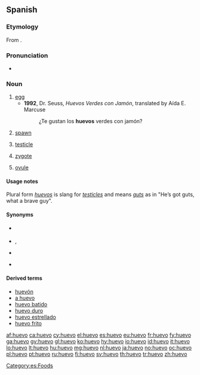 ==Spanish==

===Etymology===
From {{etyl|la|es}} {{term|ovum|ōvum|lang=la}}.

===Pronunciation===
* {{IPA|/ˈwe.βo/|lang=es}}

===Noun===
{{es-noun|m}}

# [[egg]]
#* '''1992''', Dr. Seuss, ''Huevos Verdes con Jamón'', translated by Aída E. Marcuse
#*: ¿Te gustan los '''huevos''' verdes con jamón?
# [[spawn]]
# {{vulgar|slang|lang=es}} [[testicle]]
# {{biology|lang=es}} [[zygote]]
# {{biology|lang=es}} [[ovule]]

====Usage notes====
Plural form ''[[huevos]]'' is slang for ''[[testicle]]s'' and means ''[[guts]]'' as in "He’s got guts, what a brave guy".

====Synonyms====
* {{sense|spawn}} {{l|es|hueva}} {{f}}
* {{sense|testicle}} {{l|es|testículo}} {{m}}, {{l|es|tanate}} {{m}}
* {{sense|zygote}} {{l|es|cigoto}} {{m}}
* {{sense|ovule}} {{l|es|óvulo}} {{m}}

====Derived terms====
* [[huevón]]
* [[a huevo]]
* [[huevo batido]] {{m}}
* [[huevo duro]] {{m}}
* [[huevo estrellado]] {{m}}
* [[huevo frito]] {{m}}

[[Category:es:Foods]]

[[af:huevo]]
[[ca:huevo]]
[[cy:huevo]]
[[el:huevo]]
[[es:huevo]]
[[eu:huevo]]
[[fr:huevo]]
[[fy:huevo]]
[[ga:huevo]]
[[gv:huevo]]
[[gl:huevo]]
[[ko:huevo]]
[[hy:huevo]]
[[io:huevo]]
[[id:huevo]]
[[it:huevo]]
[[lo:huevo]]
[[lt:huevo]]
[[hu:huevo]]
[[mg:huevo]]
[[nl:huevo]]
[[ja:huevo]]
[[no:huevo]]
[[oc:huevo]]
[[pl:huevo]]
[[pt:huevo]]
[[ru:huevo]]
[[fi:huevo]]
[[sv:huevo]]
[[th:huevo]]
[[tr:huevo]]
[[zh:huevo]]